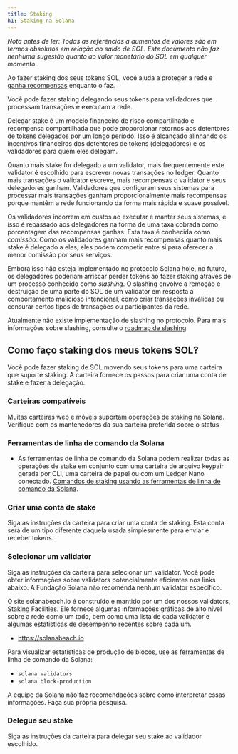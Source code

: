 ```yaml
---
title: Staking
h1: Staking na Solana
---
```


_Nota antes de ler: Todas as referências a aumentos de valores são em termos
absolutos em relação ao saldo de SOL. Este documento não faz nenhuma sugestão
quanto ao valor monetário do SOL em qualquer momento._

Ao fazer staking dos seus tokens SOL, você ajuda a proteger a rede e
[ganha recompensas](https://docs.anza.xyz/implemented-proposals/staking-rewards)
enquanto o faz.

Você pode fazer staking delegando seus tokens para validadores que processam
transações e executam a rede.

Delegar stake é um modelo financeiro de risco compartilhado e recompensa
compartilhada que pode proporcionar retornos aos detentores de tokens delegados
por um longo período. Isso é alcançado alinhando os incentivos financeiros dos
detentores de tokens (delegadores) e os validadores para quem eles delegam.

Quanto mais stake for delegado a um validator, mais frequentemente este
validator é escolhido para escrever novas transações no ledger. Quanto mais
transações o validator escreve, mais recompensas o validator e seus delegadores
ganham. Validadores que configuram seus sistemas para processar mais transações
ganham proporcionalmente mais recompensas porque mantêm a rede funcionando da
forma mais rápida e suave possível.

Os validadores incorrem em custos ao executar e manter seus sistemas, e isso é
repassado aos delegadores na forma de uma taxa cobrada como porcentagem das
recompensas ganhas. Esta taxa é conhecida como _comissão_. Como os validadores
ganham mais recompensas quanto mais stake é delegado a eles, eles podem competir
entre si para oferecer a menor comissão por seus serviços.

Embora isso não esteja implementado no protocolo Solana hoje, no futuro, os
delegadores poderiam arriscar perder tokens ao fazer staking através de um
processo conhecido como _slashing_. O slashing envolve a remoção e destruição de
uma parte do SOL de um validator em resposta a comportamento malicioso
intencional, como criar transações inválidas ou censurar certos tipos de
transações ou participantes da rede.

Atualmente não existe implementação de slashing no protocolo. Para mais
informações sobre slashing, consulte o
[roadmap de slashing](https://docs.anza.xyz/proposals/optimistic-confirmation-and-slashing#slashing-roadmap).

## Como faço staking dos meus tokens SOL?

Você pode fazer staking de SOL movendo seus tokens para uma carteira que suporte
staking. A carteira fornece os passos para criar uma conta de stake e fazer a
delegação.

### Carteiras compatíveis

Muitas carteiras web e móveis suportam operações de staking na Solana. Verifique
com os mantenedores da sua carteira preferida sobre o status

### Ferramentas de linha de comando da Solana

- As ferramentas de linha de comando da Solana podem realizar todas as operações
  de stake em conjunto com uma carteira de arquivo keypair gerada por CLI, uma
  carteira de papel ou com um Ledger Nano conectado.
  [Comandos de staking usando as ferramentas de linha de comando da Solana](https://docs.anza.xyz/cli/examples/delegate-stake).

### Criar uma conta de stake

Siga as instruções da carteira para criar uma conta de staking. Esta conta será
de um tipo diferente daquela usada simplesmente para enviar e receber tokens.

### Selecionar um validator

Siga as instruções da carteira para selecionar um validator. Você pode obter
informações sobre validators potencialmente eficientes nos links abaixo. A
Fundação Solana não recomenda nenhum validator específico.

O site solanabeach.io é construído e mantido por um dos nossos validators,
Staking Facilities. Ele fornece algumas informações gráficas de alto nível sobre
a rede como um todo, bem como uma lista de cada validator e algumas estatísticas
de desempenho recentes sobre cada um.

- https://solanabeach.io

Para visualizar estatísticas de produção de blocos, use as ferramentas de linha
de comando da Solana:

- `solana validators`
- `solana block-production`

A equipe da Solana não faz recomendações sobre como interpretar essas
informações. Faça sua própria pesquisa.

### Delegue seu stake

Siga as instruções da carteira para delegar seu stake ao validador escolhido.
